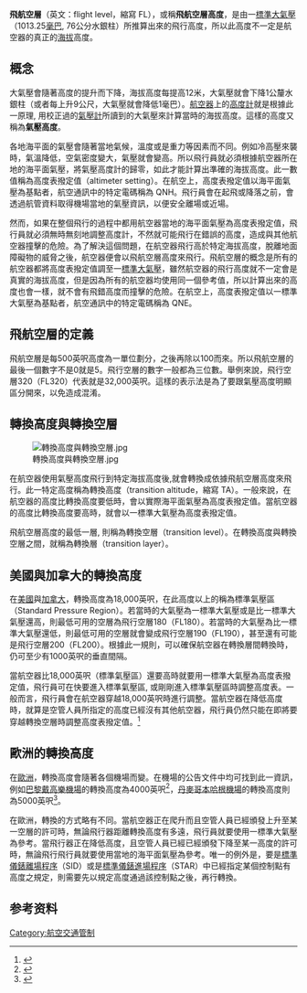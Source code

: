 '''飛航空層'''（英文：flight level，縮寫 FL），或稱'''飛航空層高度'''，是由一[[标准大气压|標準大氣壓]]（1013.25[[毫巴|毫巴]], 76公分水銀柱）所推算出來的飛行高度，所以此高度不一定是航空器的真正的[[海拔|海拔]]高度。

==概念==
大氣壓會隨著高度的提升而下降，海拔高度每提高12米，大氣壓就會下降1公釐水銀柱（或者每上升9公尺，大氣壓就會降低1毫巴）。[[航空器|航空器]]上的[[高度计|高度計]]就是根據此一原理, 用校正過的[[气压表|氣壓計]]所讀到的大氣壓來計算當時的海拔高度。這樣的高度又稱為'''氣壓高度'''。

各地海平面的氣壓會隨著當地氣候，溫度或是重力等因素而不同。例如冷高壓來襲時，氣溫降低，空氣密度變大，氣壓就會變高。所以飛行員就必須根據航空器所在地的海平面氣壓，將氣壓高度計的歸零，如此才能計算出準確的海拔高度。此一數值稱為高度表撥定值（altimeter setting）。在航空上，高度表撥定值以海平面氣壓為基點者，航空通訊中的特定電碼稱為 QNH。飛行員會在起飛或降落之前，會透過航管資料取得機場當地的氣壓資訊，以便安全離場或近場。

然而，如果在整個飛行的過程中都用航空器當地的海平面氣壓為高度表撥定值，飛行員就必須無時無刻地調整高度計，不然就可能飛行在錯誤的高度，造成與其他航空器撞擊的危險。為了解決這個問題，在航空器飛行高於特定海拔高度，脫離地面障礙物的威脅之後，航空器便會以飛航空層高度來飛行。飛航空層的概念是所有的航空器都將高度表撥定值調至一[[标准大气压|標準大氣壓]]，雖然航空器的飛行高度就不一定會是真實的海拔高度，但是因為所有的航空器均使用同一個參考值，所以計算出來的高度也會一樣，就不會有飛錯高度而撞擊的危險。在航空上，高度表撥定值以一標準大氣壓為基點者，航空通訊中的特定電碼稱為 QNE。

== 飛航空層的定義 ==
飛航空層是每500英呎高度為一單位劃分，之後再除以100而來。所以飛航空層的最後一個數字不是0就是5。飛行空層的數字一般都為三位數。舉例來說，飛行空層320（FL320）代表就是32,000英呎。這樣的表示法是為了要跟氣壓高度明顯區分開來，以免造成混淆。

== 轉換高度與轉換空層 ==
[[File:轉換高度與轉換空層.jpg|right]]

在航空器使用氣壓高度飛行到特定海拔高度後,就會轉換成依據飛航空層高度來飛行。此一特定高度稱為轉換高度（transition altitude，縮寫 TA）。一般來說，在航空器的高度比轉換高度要低時，會以實際海平面氣壓為高度表撥定值。當航空器的高度比轉換高度要高時，就會以一標準大氣壓為高度表撥定值。

飛航空層高度的最低一層, 則稱為轉換空層（transition level）。在轉換高度與轉換空層之間，就稱為轉換層（transition layer）。

== 美國與加拿大的轉換高度 ==
在[[美國|美國]]與[[加拿大|加拿大]]，轉換高度為18,000英呎，在此高度以上的稱為標準氣壓區（Standard Pressure Region）。若當時的大氣壓為一標準大氣壓或是比一標準大氣壓還高，則最低可用的空層為飛行空層180（FL180）。若當時的大氣壓為比一標準大氣壓還低，則最低可用的空層就會變成飛行空層190（FL190），甚至還有可能是飛行空層200（FL200）。根據此一規則，可以確保航空器在轉換層間轉換時，仍可至少有1000英呎的垂直間隔。

當航空器比18,000英呎（標準氣壓區）還要高時就要用一標準大氣壓為高度表撥定值，飛行員可在快要進入標準氣壓區, 或剛剛進入標準氣壓區時調整高度表。一般而言，飛行員會在航空器穿越18,000英呎時進行調整。當航空器在降低高度時，就算是空管人員所指定的高度已經沒有其他航空器，飛行員仍然只能在即將要穿越轉換空層時調整高度表撥定值。<ref>{{Cite web |url=http://www.skybrary.aero/index.php/Transition_Altitude/Level |title=存档副本 |access-date=2015-02-17 |archive-date=2021-02-18 |archive-url=https://web.archive.org/web/20210218190226/https://www.skybrary.aero/index.php/Transition_Altitude/Level |dead-url=no }}</ref>
  

== 歐洲的轉換高度 ==
在[[歐洲|歐洲]]，轉換高度會隨著各個機場而變。在機場的公告文件中均可找到此一資訊，例如[[巴黎|巴黎]][[戴高樂機場|戴高樂機場]]的轉換高度為4000英呎<ref>{{Cite web |url=https://ivao.aero/db/ss/airport.asp?Id=LFPG |title=存档副本 |access-date=2015-02-17 |archive-date=2019-09-02 |archive-url=https://web.archive.org/web/20190902013934/https://ivao.aero/db/ss/airport.asp?Id=LFPG |dead-url=no }}</ref>，[[丹麥|丹麥]][[哥本哈根機場|哥本哈根機場]]的轉換高度則為5000英呎<ref>{{Cite web |url=https://ivao.aero/db/ss/airport.asp?Id=EKCH |title=存档副本 |access-date=2015-02-17 |archive-date=2019-09-01 |archive-url=https://web.archive.org/web/20190901164007/https://ivao.aero/db/ss/airport.asp?Id=EKCH |dead-url=no }}</ref>。

在歐洲，轉換的方式略有不同。當航空器正在爬升而且空管人員已經頒發上升至某一空層的許可時，無論飛行器距離轉換高度有多遠，飛行員就要使用一標準大氣壓為參考。當飛行器正在降低高度，且空管人員已經已經頒發下降至某一高度的許可時，無論飛行飛行員就要使用當地的海平面氣壓為參考。唯一的例外是，要是[[標準儀錶離場程序|標準儀錶離場程序]]（SID）或是[[標準儀錶進場程序|標準儀錶進場程序]]（STAR）中已經指定某個控制點有高度之規定，則需要先以規定高度通過該控制點之後，再行轉換。

== 参考资料 ==
{{reflist}}

[[Category:航空交通管制|Category:航空交通管制]]